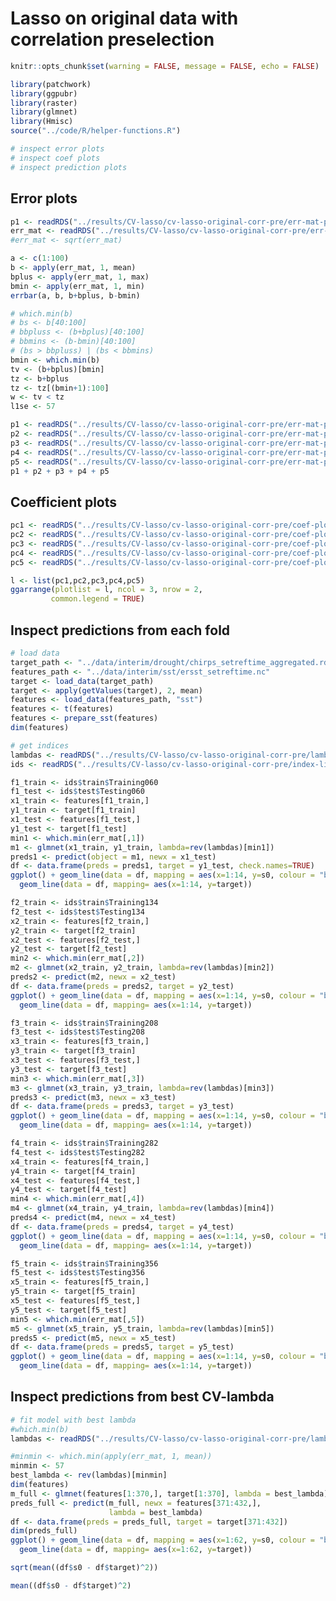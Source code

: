 # Lasso on original data with correlation preselection

```r
knitr::opts_chunk$set(warning = FALSE, message = FALSE, echo = FALSE)
```


```r
library(patchwork)
library(ggpubr)
library(raster)
library(glmnet)
library(Hmisc)
source("../code/R/helper-functions.R")
```

```r
# inspect error plots
# inspect coef plots
# inspect prediction plots
```

## Error plots
```r
p1 <- readRDS("../results/CV-lasso/cv-lasso-original-corr-pre/err-mat-plots/err-plot-fold-1.rds")
err_mat <- readRDS("../results/CV-lasso/cv-lasso-original-corr-pre/err-mat.rds")
#err_mat <- sqrt(err_mat)
```

```r
a <- c(1:100)
b <- apply(err_mat, 1, mean)
bplus <- apply(err_mat, 1, max)
bmin <- apply(err_mat, 1, min)
errbar(a, b, b+bplus, b-bmin)
```

```r
# which.min(b)
# bs <- b[40:100]
# bbpluss <- (b+bplus)[40:100]
# bbmins <- (b-bmin)[40:100]
# (bs > bbpluss) | (bs < bbmins)
bmin <- which.min(b)
tv <- (b+bplus)[bmin]
tz <- b+bplus
tz <- tz[(bmin+1):100]
w <- tv < tz
l1se <- 57
```


```r
p1 <- readRDS("../results/CV-lasso/cv-lasso-original-corr-pre/err-mat-plots/err-plot-fold-1.rds")
p2 <- readRDS("../results/CV-lasso/cv-lasso-original-corr-pre/err-mat-plots/err-plot-fold-2.rds")
p3 <- readRDS("../results/CV-lasso/cv-lasso-original-corr-pre/err-mat-plots/err-plot-fold-3.rds")
p4 <- readRDS("../results/CV-lasso/cv-lasso-original-corr-pre/err-mat-plots/err-plot-fold-4.rds")
p5 <- readRDS("../results/CV-lasso/cv-lasso-original-corr-pre/err-mat-plots/err-plot-fold-5.rds")
p1 + p2 + p3 + p4 + p5
```
## Coefficient plots

```r
pc1 <- readRDS("../results/CV-lasso/cv-lasso-original-corr-pre/coef-plots/coef-plot-fold-1.rds")
pc2 <- readRDS("../results/CV-lasso/cv-lasso-original-corr-pre/coef-plots/coef-plot-fold-2.rds")
pc3 <- readRDS("../results/CV-lasso/cv-lasso-original-corr-pre/coef-plots/coef-plot-fold-3.rds")
pc4 <- readRDS("../results/CV-lasso/cv-lasso-original-corr-pre/coef-plots/coef-plot-fold-4.rds")
pc5 <- readRDS("../results/CV-lasso/cv-lasso-original-corr-pre/coef-plots/coef-plot-fold-5.rds")

l <- list(pc1,pc2,pc3,pc4,pc5)
ggarrange(plotlist = l, ncol = 3, nrow = 2,
         common.legend = TRUE)
```
## Inspect predictions from each fold
```r
# load data
target_path <- "../data/interim/drought/chirps_setreftime_aggregated.rds"
features_path <- "../data/interim/sst/ersst_setreftime.nc"
target <- load_data(target_path)
target <- apply(getValues(target), 2, mean)
features <- load_data(features_path, "sst")
features <- t(features)
features <- prepare_sst(features)
dim(features)
```


```r
# get indices
lambdas <- readRDS("../results/CV-lasso/cv-lasso-original-corr-pre/lambda-vec.rds")
ids <- readRDS("../results/CV-lasso/cv-lasso-original-corr-pre/index-list.rds")
```


```r
f1_train <- ids$train$Training060
f1_test <- ids$test$Testing060
x1_train <- features[f1_train,]
y1_train <- target[f1_train]
x1_test <- features[f1_test,]
y1_test <- target[f1_test]
min1 <- which.min(err_mat[,1])
m1 <- glmnet(x1_train, y1_train, lambda=rev(lambdas)[min1])
preds1 <- predict(object = m1, newx = x1_test)
df <- data.frame(preds = preds1, target = y1_test, check.names=TRUE)
ggplot() + geom_line(data = df, mapping = aes(x=1:14, y=s0, colour = "blue")) +
  geom_line(data = df, mapping= aes(x=1:14, y=target))
```

```r
f2_train <- ids$train$Training134
f2_test <- ids$test$Testing134
x2_train <- features[f2_train,]
y2_train <- target[f2_train]
x2_test <- features[f2_test,]
y2_test <- target[f2_test]
min2 <- which.min(err_mat[,2])
m2 <- glmnet(x2_train, y2_train, lambda=rev(lambdas)[min2])
preds2 <- predict(m2, newx = x2_test)
df <- data.frame(preds = preds2, target = y2_test)
ggplot() + geom_line(data = df, mapping = aes(x=1:14, y=s0, colour = "blue")) +
  geom_line(data = df, mapping= aes(x=1:14, y=target))
```
```r
f3_train <- ids$train$Training208
f3_test <- ids$test$Testing208
x3_train <- features[f3_train,]
y3_train <- target[f3_train]
x3_test <- features[f3_test,]
y3_test <- target[f3_test]
min3 <- which.min(err_mat[,3])
m3 <- glmnet(x3_train, y3_train, lambda=rev(lambdas)[min3])
preds3 <- predict(m3, newx = x3_test)
df <- data.frame(preds = preds3, target = y3_test)
ggplot() + geom_line(data = df, mapping = aes(x=1:14, y=s0, colour = "blue")) +
  geom_line(data = df, mapping= aes(x=1:14, y=target))
```
```r
f4_train <- ids$train$Training282
f4_test <- ids$test$Testing282
x4_train <- features[f4_train,]
y4_train <- target[f4_train]
x4_test <- features[f4_test,]
y4_test <- target[f4_test]
min4 <- which.min(err_mat[,4])
m4 <- glmnet(x4_train, y4_train, lambda=rev(lambdas)[min4])
preds4 <- predict(m4, newx = x4_test)
df <- data.frame(preds = preds4, target = y4_test)
ggplot() + geom_line(data = df, mapping = aes(x=1:14, y=s0, colour = "blue")) +
  geom_line(data = df, mapping= aes(x=1:14, y=target))
```

```r
f5_train <- ids$train$Training356
f5_test <- ids$test$Testing356
x5_train <- features[f5_train,]
y5_train <- target[f5_train]
x5_test <- features[f5_test,]
y5_test <- target[f5_test]
min5 <- which.min(err_mat[,5])
m5 <- glmnet(x5_train, y5_train, lambda=rev(lambdas)[min5])
preds5 <- predict(m5, newx = x5_test)
df <- data.frame(preds = preds5, target = y5_test)
ggplot() + geom_line(data = df, mapping = aes(x=1:14, y=s0, colour = "blue")) +
  geom_line(data = df, mapping= aes(x=1:14, y=target))
```



## Inspect predictions from best CV-lambda

```r
# fit model with best lambda
#which.min(b)
lambdas <- readRDS("../results/CV-lasso/cv-lasso-original-corr-pre/lambda-vec.rds")
```

```r
#minmin <- which.min(apply(err_mat, 1, mean))
minmin <- 57
best_lambda <- rev(lambdas)[minmin]
dim(features)
m_full <- glmnet(features[1:370,], target[1:370], lambda = best_lambda)
preds_full <- predict(m_full, newx = features[371:432,],
                      lambda = best_lambda)
df <- data.frame(preds = preds_full, target = target[371:432])
dim(preds_full)
ggplot() + geom_line(data = df, mapping = aes(x=1:62, y=s0, colour = "blue")) +
  geom_line(data = df, mapping= aes(x=1:62, y=target))

```
```r
sqrt(mean((df$s0 - df$target)^2))
```
```r
mean((df$s0 - df$target)^2)
```








